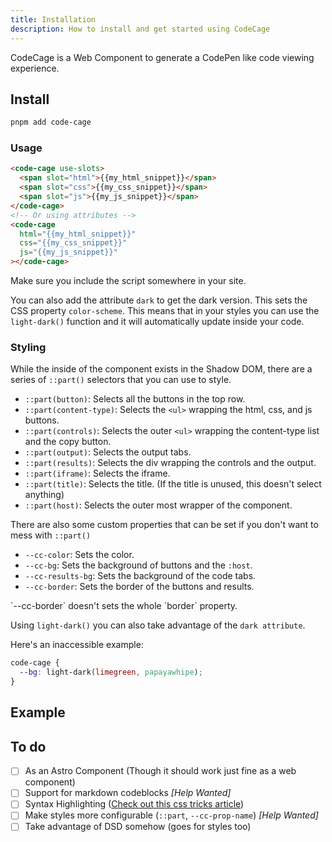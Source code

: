 ```yaml
---
title: Installation
description: How to install and get started using CodeCage
---
```



CodeCage is a Web Component to generate a CodePen like code viewing experience.

## Install

```sh
pnpm add code-cage
```

### Usage

```html
<code-cage use-slots>
  <span slot="html">{{my_html_snippet}}</span>
  <span slot="css">{{my_css_snippet}}</span>
  <span slot="js">{{my_js_snippet}}</span>
</code-cage>
<!-- Or using attributes -->
<code-cage
  html="{{my_html_snippet}}"
  css="{{my_css_snippet}}"
  js="{{my_js_snippet}}"
></code-cage>
```

<Aside>Make sure you include the script somewhere in your site.</Aside>

You can also add the attribute `dark` to get the dark version. This sets the CSS property `color-scheme`. This means that in your styles you can use the `light-dark()` function and it will automatically update inside your code.

### Styling

While the inside of the component exists in the Shadow DOM, there are a series of `::part()` selectors that you can use to style.

- `::part(button)`: Selects all the buttons in the top row.
- `::part(content-type)`: Selects the `<ul>` wrapping the html, css, and js buttons.
- `::part(controls)`: Selects the outer `<ul>` wrapping the content-type list and the copy button.
- `::part(output)`: Selects the output tabs.
- `::part(results)`: Selects the div wrapping the controls and the output.
- `::part(iframe)`: Selects the iframe.
- `::part(title)`: Selects the title. (If the title is unused, this doesn't select anything)
- `::part(host)`: Selects the outer most wrapper of the component.

There are also some custom properties that can be set if you don't want to mess with `::part()`

- `--cc-color`: Sets the color.
- `--cc-bg`: Sets the background of buttons and the `:host`.
- `--cc-results-bg`: Sets the background of the code tabs.
- `--cc-border`: Sets the border of the buttons and results.

<Aside>
`--cc-border` doesn't sets the whole `border` property.

Using `light-dark()` you can also take advantage of the `dark attribute`.

Here's an inaccessible example:
```css
code-cage {
  --bg: light-dark(limegreen, papayawhipe);
}
```
</Aside>


## Example

<CodeCage
  html="<div class='test'>Testing</div>"
  css=".test {
  color: limegreen;
}"
  js="(function() { console.log('testing') })()"
/>

## To do

- [ ] As an Astro Component (Though it should work just fine as a web component)
- [ ] Support for markdown codeblocks _[Help Wanted]_
- [ ] Syntax Highlighting ([Check out this css tricks article](https://css-tricks.com/css-custom-highlight-api-early-look/))
- [ ] Make styles more configurable (`::part`, `--cc-prop-name`) _[Help Wanted]_
- [ ] Take advantage of DSD somehow (goes for styles too)
